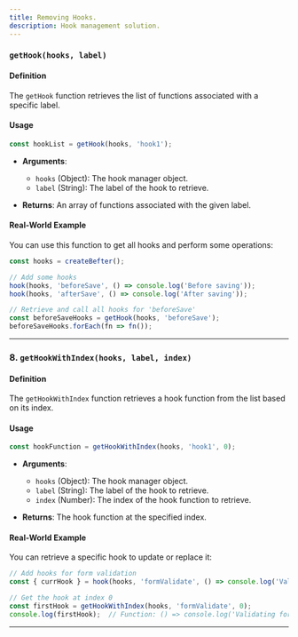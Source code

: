 ```yaml
---
title: Removing Hooks.
description: Hook management solution.
---
```


### `getHook(hooks, label)`

#### Definition

The `getHook` function retrieves the list of functions associated with a specific label.

#### Usage

```javascript
const hookList = getHook(hooks, 'hook1');
```

- **Arguments**:
  - `hooks` (Object): The hook manager object.
  - `label` (String): The label of the hook to retrieve.

- **Returns**: An array of functions associated with the given label.

#### Real-World Example

You can use this function to get all hooks and perform some operations:

```javascript
const hooks = createBefter();

// Add some hooks
hook(hooks, 'beforeSave', () => console.log('Before saving'));
hook(hooks, 'afterSave', () => console.log('After saving'));

// Retrieve and call all hooks for 'beforeSave'
const beforeSaveHooks = getHook(hooks, 'beforeSave');
beforeSaveHooks.forEach(fn => fn());
```

---

### 8. `getHookWithIndex(hooks, label, index)`

#### Definition

The `getHookWithIndex` function retrieves a hook function from the list based on its index.

#### Usage

```javascript
const hookFunction = getHookWithIndex(hooks, 'hook1', 0);
```

- **Arguments**:
  - `hooks` (Object): The hook manager object.
  - `label` (String): The label of the hook to retrieve.
  - `index` (Number): The index of the hook function to retrieve.

- **Returns**: The hook function at the specified index.

#### Real-World Example

You can retrieve a specific hook to update or replace it:

```javascript
// Add hooks for form validation
const { currHook } = hook(hooks, 'formValidate', () => console.log('Validating form'));

// Get the hook at index 0
const firstHook = getHookWithIndex(hooks, 'formValidate', 0);
console.log(firstHook);  // Function: () => console.log('Validating form')
```

---
